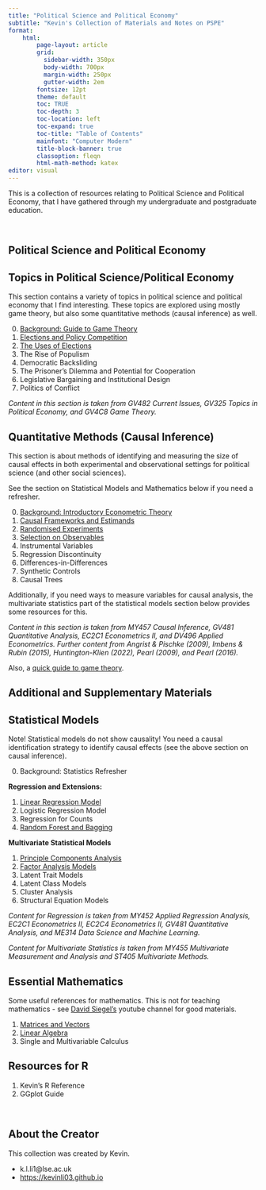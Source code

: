 ```yaml
---
title: "Political Science and Political Economy"
subtitle: "Kevin's Collection of Materials and Notes on PSPE"
format:
    html:
        page-layout: article
        grid:
          sidebar-width: 350px
          body-width: 700px
          margin-width: 250px
          gutter-width: 2em
        fontsize: 12pt
        theme: default
        toc: TRUE
        toc-depth: 3
        toc-location: left
        toc-expand: true
        toc-title: "Table of Contents"
        mainfont: "Computer Modern"
        title-block-banner: true
        classoption: fleqn
        html-math-method: katex
editor: visual
---
```


This is a collection of resources relating to Political Science and Political Economy, that I have gathered through my undergraduate and postgraduate education.

<br />

## Political Science and Political Economy

::: {.callout-tip collapse="true" appearance="simple" icon="false"}
# Topics in Political Science/Political Economy

This section contains a variety of topics in political science and political economy that I find interesting. These topics are explored using mostly game theory, but also some quantitative methods (causal inference) as well.

0.  [Background: Guide to Game Theory](https://politicalscience.github.io/topics/0.html)
1.  [Elections and Policy Competition](https://politicalscience.github.io/topics/1.html)
2.  [The Uses of Elections](https://politicalscience.github.io/topics/2.html)
3.  The Rise of Populism
4.  Democratic Backsliding
5.  The Prisoner's Dilemma and Potential for Cooperation
6.  Legislative Bargaining and Institutional Design
7.  Politics of Conflict

*Content in this section is taken from GV482 Current Issues, GV325 Topics in Political Economy, and GV4C8 Game Theory.*
:::

::: {.callout-tip collapse="true" appearance="simple" icon="false"}
# Quantitative Methods (Causal Inference)

This section is about methods of identifying and measuring the size of causal effects in both experimental and observational settings for political science (and other social sciences).

See the section on Statistical Models and Mathematics below if you need a refresher.

0.  [Background: Introductory Econometric Theory](https://politicalscience.github.io/causal/0.html)
1.  [Causal Frameworks and Estimands](https://politicalscience.github.io/causal/1.html)
2.  [Randomised Experiments](https://politicalscience.github.io/causal/2.html)
3.  [Selection on Observables](https://politicalscience.github.io/causal/3.html)
4.  Instrumental Variables
5.  Regression Discontinuity
6.  Differences-in-Differences
7.  Synthetic Controls
8.  Causal Trees

Additionally, if you need ways to measure variables for causal analysis, the multivariate statistics part of the statistical models section below provides some resources for this.

*Content in this section is taken from MY457 Causal Inference, GV481 Quantitative Analysis, EC2C1 Econometrics II, and DV496 Applied Econometrics. Further content from Angrist & Pischke (2009), Imbens & Rubin (2015), Huntington-Klien (2022), Pearl (2009), and Pearl (2016).*
:::

Also, a [quick guide to game theory](https://politicalscience.github.io/topics/0.html).

## Additional and Supplementary Materials

::: {.callout-note collapse="true" appearance="simple" icon="false"}
## Statistical Models

Note! Statistical models do not show causality! You need a causal identification strategy to identify causal effects (see the above section on causal inference).

0.  Background: Statistics Refresher

**Regression and Extensions:**

1.  [Linear Regression Model](https://politicalscience.github.io/regression/1.html)
2.  Logistic Regression Model
3.  Regression for Counts
4.  [Random Forest and Bagging](https://politicalscience.github.io/regression/4.html)

**Multivariate Statistical Models**

1.  [Principle Components Analysis](https://politicalscience.github.io/multivariate/1.html)
2.  [Factor Analysis Models](https://politicalscience.github.io/multivariate/2.html)
3.  Latent Trait Models
4.  Latent Class Models
5.  Cluster Analysis
6.  Structural Equation Models

*Content for Regression is taken from MY452 Applied Regression Analysis, EC2C1 Econometrics II, EC2C4 Econometrics II, GV481 Quantitative Analysis, and ME314 Data Science and Machine Learning.*

*Content for Multivariate Statistics is taken from MY455 Multivariate Measurement and Analysis and ST405 Multivariate Methods.*
:::

::: {.callout-note collapse="true" appearance="simple" icon="false"}
## Essential Mathematics

Some useful references for mathematics. This is not for teaching mathematics - see [David Siegel's](https://www.youtube.com/@DaveASiegel/playlists) youtube channel for good materials.

1.  [Matrices and Vectors](https://politicalscience.github.io/maths/1.html)
2.  [Linear Algebra](https://politicalscience.github.io/maths/2.html)
3.  Single and Multivariable Calculus
:::

::: {.callout-note collapse="true" appearance="simple" icon="false"}
## Resources for R

1.  Kevin's R Reference
2.  GGplot Guide
:::

<br />

## About the Creator

This collection was created by Kevin.

-   k.l.li1\@lse.ac.uk
-   <https://kevinli03.github.io>
